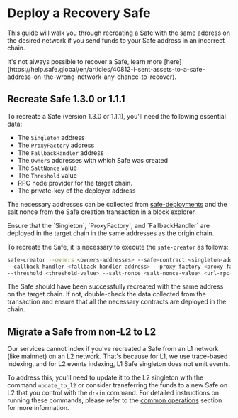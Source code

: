 
# Deploy a Recovery Safe

This guide will walk you through recreating a Safe with the same address on the desired network if you send funds to your Safe address in an incorrect chain.

<Callout type='info' emoji='ℹ️'>
  It's not always possible to recover a Safe, learn more [here](https://help.safe.global/en/articles/40812-i-sent-assets-to-a-safe-address-on-the-wrong-network-any-chance-to-recover).
</Callout>

## Recreate Safe 1.3.0 or 1.1.1

To recreate a Safe (version 1.3.0 or 1.1.1), you'll need the following essential data:

- The `Singleton` address
- The `ProxyFactory` address
- The `FallbackHandler` address
- The `Owners` addresses with which Safe was created
- The `SaltNonce` value
- The `Threshold` value
- RPC node provider for the target chain.
- The private-key of the deployer address

The necessary addresses can be collected from [safe-deployments](https://github.com/safe-global/safe-deployments/tree/main/src/assets) and the salt nonce from the Safe creation transaction in a block explorer.

<Callout type="warning" emoji="⚠️">
  Ensure that the `Singleton`, `ProxyFactory`, and `FallbackHandler` are deployed in the target chain in the same addresses as the origin chain.
</Callout>

To recreate the Safe, it is necessary to execute the `safe-creator` as follows:

```bash
safe-creator --owners <owners-addresses> --safe-contract <singleton-address>
--callback-handler <fallback-handler-address> --proxy-factory <proxy-factory-address>
--threshold <threshold-value> --salt-nonce <salt-nonce-value> <url-rpc-node>  <deployer-private-key>
```

The Safe should have been successfully recreated with the same address on the target chain. If not, double-check the data collected from the transaction and ensure that all the necessary contracts are deployed in the chain.

## Migrate a Safe from non-L2 to L2

Our services cannot index if you've recreated a Safe from an L1 network (like mainnet) on an L2 network. That's because for L1, we use trace-based indexing, and for L2 events indexing, L1 Safe singleton does not emit events.

To address this, you'll need to update it to the L2 singleton with the command `update_to_l2` or consider transferring the funds to a new Safe on L2 that you control with the `drain` command.
For detailed instructions on running these commands, please refer to the [common operations](../cli-reference/common-operations) section for more information.
